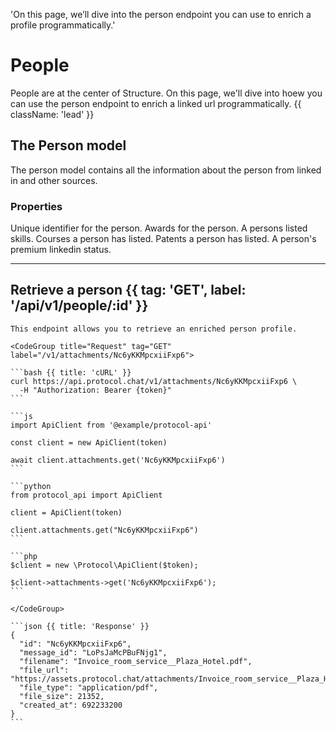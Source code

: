   'On this page, we’ll dive into the person endpoint you can use to enrich a profile programmatically.'

# People

People are at the center of Structure. On this page, we'll dive into hoew you can use the person endpoint to enrich a linked url programmatically. {{ className: 'lead' }}

## The Person model

The person model contains all the information about the person from linked in and other sources.

### Properties

<Properties>
  <Property name="key" type="string">
    Unique identifier for the person.
  </Property>
  <Property name="awards" type="array">
    Awards for the person.
  </Property>
  <Property name="skills" type="array">
    A persons listed skills.
  </Property>
  <Property name="courses" type="array">
    Courses a person has listed.
  </Property>
  <Property name="patents" type="array">
    Patents a person has listed.
  </Property>
  <Property name="premium" type="boolean">
    A person's premium linkedin status.
  </Property>
</Properties>

---

## Retrieve a person {{ tag: 'GET', label: '/api/v1/people/:id' }}

<Row>
  <Col>

    This endpoint allows you to retrieve an enriched person profile.

  </Col>
  <Col sticky>

    <CodeGroup title="Request" tag="GET" label="/v1/attachments/Nc6yKKMpcxiiFxp6">

    ```bash {{ title: 'cURL' }}
    curl https://api.protocol.chat/v1/attachments/Nc6yKKMpcxiiFxp6 \
      -H "Authorization: Bearer {token}"
    ```

    ```js
    import ApiClient from '@example/protocol-api'

    const client = new ApiClient(token)

    await client.attachments.get('Nc6yKKMpcxiiFxp6')
    ```

    ```python
    from protocol_api import ApiClient

    client = ApiClient(token)

    client.attachments.get("Nc6yKKMpcxiiFxp6")
    ```

    ```php
    $client = new \Protocol\ApiClient($token);

    $client->attachments->get('Nc6yKKMpcxiiFxp6');
    ```

    </CodeGroup>

    ```json {{ title: 'Response' }}
    {
      "id": "Nc6yKKMpcxiiFxp6",
      "message_id": "LoPsJaMcPBuFNjg1",
      "filename": "Invoice_room_service__Plaza_Hotel.pdf",
      "file_url": "https://assets.protocol.chat/attachments/Invoice_room_service__Plaza_Hotel.pdf",
      "file_type": "application/pdf",
      "file_size": 21352,
      "created_at": 692233200
    }
    ```

  </Col>
</Row>

